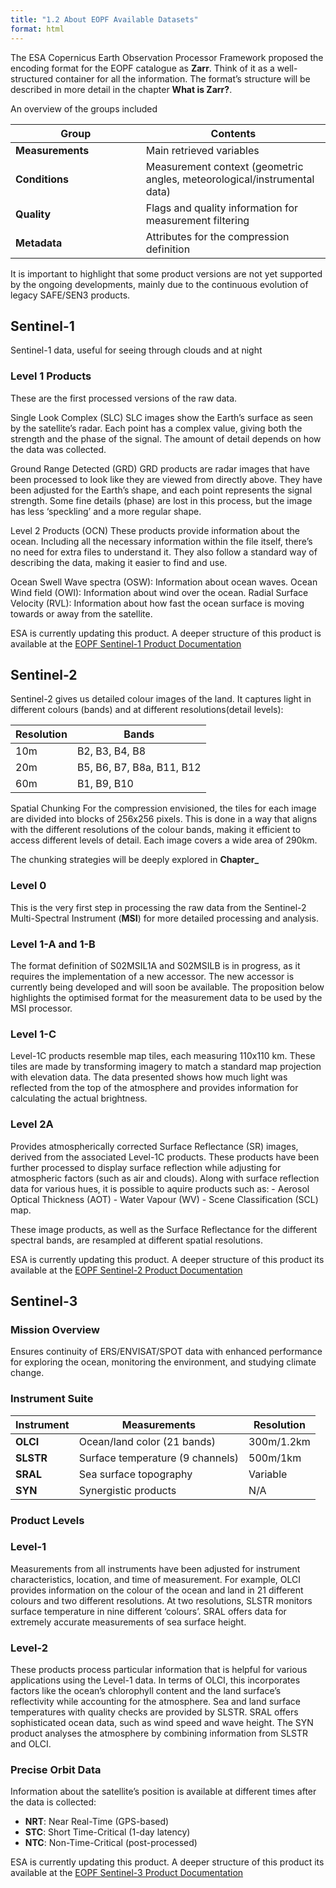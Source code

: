 ```yaml
---
title: "1.2 About EOPF Available Datasets"
format: html
---
```


The ESA Copernicus Earth Observation Processor Framework proposed the encoding format for the EOPF catalogue as **Zarr**. Think of it as a well-structured container for all the information. The format's structure will be described in more detail in the chapter **What is Zarr?**.

An overview of the groups included 

| Group | Contents |
|-------|----------|
| **Measurements** | Main retrieved variables |
| **Conditions** | Measurement context (geometric angles, meteorological/instrumental data) |
| **Quality** | Flags and quality information for measurement filtering |
| **Metadata** | Attributes for the compression definition |

::: {.callout-important}
It is important to highlight that some product versions are not yet supported by the ongoing developments, mainly due to the continuous evolution of legacy SAFE/SEN3 products.
:::

## Sentinel-1
Sentinel-1 data, useful for seeing through clouds and at night

### Level 1 Products
These are the first processed versions of the raw data.

Single Look Complex (SLC)
SLC images show the Earth's surface as seen by the satellite's radar. Each point has a complex value, giving both the strength and the phase of the signal. The amount of detail depends on how the data was collected.

Ground Range Detected (GRD)
GRD products are radar images that have been processed to look like they are viewed from directly above. They have been adjusted for the Earth's shape, and each point represents the signal strength. Some fine details (phase) are lost in this process, but the image has less 'speckling' and a more regular shape.

Level 2 Products (OCN)
These products provide information about the ocean. Including all the necessary information within the file itself, there's no need for extra files to understand it. They also follow a standard way of describing the data, making it easier to find and use.

Ocean Swell Wave spectra (OSW): Information about ocean waves.
Ocean Wind field (OWI): Information about wind over the ocean.
Radial Surface Velocity (RVL): Information about how fast the ocean surface is moving towards or away from the satellite.

::: {.callout-note}
ESA is currently updating this product. A deeper structure of this product is available at the [EOPF Sentinel-1 Product Documentation](https://s1.pages.eopf.copernicus.eu/s1-l12-rp/main/pfs/index.html)
:::

## Sentinel-2

Sentinel-2 gives us detailed colour images of the land. It captures light in different colours (bands) and at different resolutions(detail levels):

| Resolution | Bands |
|------------|-------|
| 10m | B2, B3, B4, B8 |
| 20m | B5, B6, B7, B8a, B11, B12 |
| 60m | B1, B9, B10 |

Spatial Chunking
For the compression envisioned, the tiles for each image are divided into blocks of 256x256 pixels. This is done in a way that aligns with the different resolutions of the colour bands, making it efficient to access different levels of detail. Each image covers a wide area of 290km.

The chunking strategies will be deeply explored in **Chapter_**

### Level 0

This is the very first step in processing the raw data from the Sentinel-2 Multi-Spectral Instrument (**MSI**) for more detailed processing and analysis.

### Level 1-A and 1-B

The format definition of S02MSIL1A and S02MSILB is in progress, as it requires the implementation of a new accessor. The new accessor is currently being developed and will soon be available.
The proposition below highlights the optimised format for the measurement data to be used by the MSI processor.

### Level 1-C
Level-1C products resemble map tiles, each measuring 110x110 km.  These tiles are made by transforming imagery to match a standard map projection with elevation data.  The data presented shows how much light was reflected from the top of the atmosphere and provides information for calculating the actual brightness.

### Level 2A

Provides atmospherically corrected Surface Reflectance (SR) images, derived from the associated Level-1C products.
These products have been further processed to display surface reflection while adjusting for atmospheric factors (such as air and clouds). Along with surface reflection data for various hues, it is possible to aquire products such as:
- Aerosol Optical Thickness (AOT)
- Water Vapour (WV)
- Scene Classification (SCL) map.

These image products, as well as the Surface Reflectance for the different spectral bands, are resampled at different spatial resolutions.

::: {.callout-note}
ESA is currently updating this product. A deeper structure of this product its available at the [EOPF Sentinel-2  Product Documentation](https://s2.pages.eopf.copernicus.eu/pdfs-adfs/)
:::

## Sentinel-3

### Mission Overview
Ensures continuity of ERS/ENVISAT/SPOT data with enhanced performance for exploring the ocean, monitoring the environment, and studying climate change.

### Instrument Suite

| Instrument | Measurements | Resolution |
|------------|--------------|------------|
| **OLCI** | Ocean/land color (21 bands) | 300m/1.2km |
| **SLSTR** | Surface temperature (9 channels) | 500m/1km |
| **SRAL** | Sea surface topography | Variable |
| **SYN** | Synergistic products | N/A |

### Product Levels

### Level-1

Measurements from all instruments have been adjusted for instrument characteristics, location, and time of measurement.  For example, OLCI provides information on the colour of the ocean and land in 21 different colours and two different resolutions.  At two resolutions, SLSTR monitors surface temperature in nine different 'colours'.  SRAL offers data for extremely accurate measurements of sea surface height.

### Level-2 

These products process particular information that is helpful for various applications using the Level-1 data.  In terms of OLCI, this incorporates factors like the ocean's chlorophyll content and the land surface's reflectivity while accounting for the atmosphere.  Sea and land surface temperatures with quality checks are provided by SLSTR.  SRAL offers sophisticated ocean data, such as wind speed and wave height.  The SYN product analyses the atmosphere by combining information from SLSTR and OLCI.

### Precise Orbit Data

Information about the satellite's position is available at different times after the data is collected:

- **NRT**: Near Real-Time (GPS-based)
- **STC**: Short Time-Critical (1-day latency)
- **NTC**: Non-Time-Critical (post-processed)


::: {.callout-note}
ESA is currently updating this product. A deeper structure of this product its available at the [EOPF Sentinel-3 Product Documentation](https://s3.pages.eopf.copernicus.eu/pdfs-adfs/)
:::